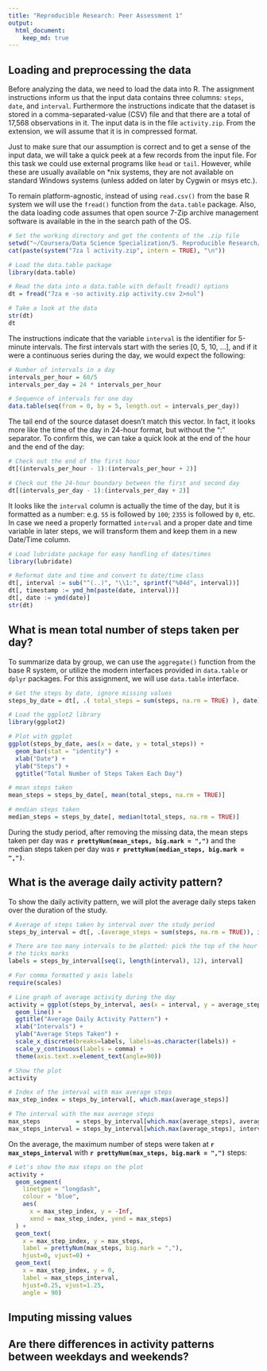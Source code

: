 ```yaml
---
title: "Reproducible Research: Peer Assessment 1"
output: 
  html_document:
    keep_md: true
---
```



## Loading and preprocessing the data

Before analyzing the data, we need to load the data into R. The assignment
instructions inform us that the input data contains three columns: `steps`,
`date`, and `interval`. Furthermore the instructions indicate that the dataset
is stored in a comma-separated-value (CSV) file and that there are a total of
17,568 observations in it. The input data is in the file `activity.zip`. From
the extension, we will assume that it is in compressed format.

Just to make sure that our assumption is correct and to get a sense of the
input data, we will take a quick peek at a few records from the input file.
For this task we could use external programs like `head` or `tail`. However,
while these are usually available on *nix systems, they are not available on
standard Windows systems (unless added on later by Cygwin or msys etc.).

To remain platform-agnostic, instead of using `read.csv()` from the base R
system we will use the `fread()` function from the `data.table` package. Also,
the data loading code assumes that open source 7-Zip archive management
software is available in the in the search path of the OS.

```r
# Set the working directory and get the contents of the .zip file
setwd("~/Coursera/Data Science Specialization/5. Reproducible Research/RepData_PeerAssessment1")
cat(paste(system("7za l activity.zip", intern = TRUE), "\n"))

# Load the data.table package
library(data.table)

# Read the data into a data.table with default fread() options
dt = fread("7za e -so activity.zip activity.csv 2>nul")

# Take a look at the data
str(dt)
dt
```

The instructions indicate that the variable `interval` is the identifier for
5-minute intervals. The first intervals start with the series [0, 5, 10, ...],
and if it were a continuous series during the day, we would expect the
following:

```r
# Number of intervals in a day
intervals_per_hour = 60/5
intervals_per_day = 24 * intervals_per_hour

# Sequence of intervals for one day
data.table(seq(from = 0, by = 5, length.out = intervals_per_day))
```

The tail end of the source dataset doesn't match this vector. In fact, it looks
more like the time of the day in 24-hour format, but without the ":" separator.
To confirm this, we can take a quick look at the end of the hour and the end of
the day:

```r
# Check out the end of the first hour
dt[(intervals_per_hour - 1):(intervals_per_hour + 2)]

# Check out the 24-hour boundary between the first and second day
dt[(intervals_per_day - 1):(intervals_per_day + 2)]
```

It looks like the `interval` column is actually the time of the day, but it is
formatted as a number: e.g. `55` is followed by `100`; `2355` is followed by
`0`, etc. In case we need a properly formatted `interval` and a proper date and
time variable in later steps, we will transform them and keep them in a new
Date/Time column.

```r
# Load lubridate package for easy handling of dates/times
library(lubridate)

# Reformat date and time and convert to date/time class
dt[, interval := sub("^(..)", "\\1:", sprintf("%04d", interval))]
dt[, timestamp := ymd_hm(paste(date, interval))]
dt[, date := ymd(date)]
str(dt)
```


## What is mean total number of steps taken per day?

To summarize data by group, we can use the `aggregate()` function from the base
R system, or utilize the modern interfaces provided in `data.table` or `dplyr`
packages. For this assignment, we will use `data.table` interface.

```r
# Get the steps by date, ignore missing values
steps_by_date = dt[, .( total_steps = sum(steps, na.rm = TRUE) ), date]

# Load the ggplot2 library
library(ggplot2)

# Plot with ggplot
ggplot(steps_by_date, aes(x = date, y = total_steps)) +
  geom_bar(stat = "identity") +
  xlab("Date") +
  ylab("Steps") +
  ggtitle("Total Number of Steps Taken Each Day")

# mean steps taken
mean_steps = steps_by_date[, mean(total_steps, na.rm = TRUE)]

# median steps taken
median_steps = steps_by_date[, median(total_steps, na.rm = TRUE)]
```

During the study period, after removing the missing data, the mean steps taken
per day was **`r prettyNum(mean_steps, big.mark = ",")`** and the median steps
taken per day was **`r prettyNum(median_steps, big.mark = ",")`**.



## What is the average daily activity pattern?

To show the daily activity pattern, we will plot the average daily steps
taken over the duration of the study.

```r
# Average of steps taken by interval over the study period
steps_by_interval = dt[, .(average_steps = sum(steps, na.rm = TRUE)), interval]

# There are too many intervals to be plotted: pick the top of the hour to label
# the ticks marks
labels = steps_by_interval[seq(1, length(interval), 12), interval]

# For comma formatted y axis labels
require(scales)

# Line graph of average activity during the day
activity = ggplot(steps_by_interval, aes(x = interval, y = average_steps, group = 1)) +
  geom_line() +
  ggtitle("Average Daily Activity Pattern") +
  xlab("Intervals") +
  ylab("Average Steps Taken") +
  scale_x_discrete(breaks=labels, labels=as.character(labels)) +
  scale_y_continuous(labels = comma) +
  theme(axis.text.x=element_text(angle=90))

# Show the plot
activity

# Index of the interval with max average steps
max_step_index = steps_by_interval[, which.max(average_steps)]

# The interval with the max average steps
max_steps          = steps_by_interval[which.max(average_steps), average_steps]
max_steps_interval = steps_by_interval[which.max(average_steps), interval]
```

On the average, the maximum number of steps were taken at **`r max_steps_interval`**
with **`r prettyNum(max_steps, big.mark = ",")`** steps:

```r
# Let's show the max steps on the plot
activity +
  geom_segment(
    linetype = "longdash",
    colour = "blue",
    aes(
      x = max_step_index, y = -Inf,
      xend = max_step_index, yend = max_steps)
  ) +
  geom_text(
    x = max_step_index, y = max_steps,
    label = prettyNum(max_steps, big.mark = ","),
    hjust=0, vjust=0) +
  geom_text(
    x = max_step_index, y = 0,
    label = max_steps_interval,
    hjust=0.25, vjust=1.25,
    angle = 90)
```


## Imputing missing values



## Are there differences in activity patterns between weekdays and weekends?
